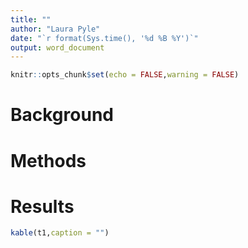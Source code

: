 ```yaml
---
title: ""
author: "Laura Pyle"
date: "`r format(Sys.time(), '%d %B %Y')`"
output: word_document
---
```


```r
knitr::opts_chunk$set(echo = FALSE,warning = FALSE)


```

# Background

# Methods

# Results

```r
kable(t1,caption = "")
```
<br>
